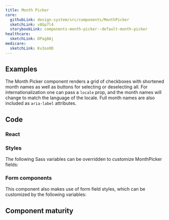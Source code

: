 ```yaml
---
title: Month Picker
core:
  githubLink: design-system/src/components/MonthPicker
  sketchLink: v8Gp7l4
  storybookLink: components-month-picker--default-month-picker
healthcare:
  sketchLink: DPag8Aj
medicare:
  sketchLink: Kv3oo9D
---
```


## Examples

The Month Picker component renders a grid of checkboxes with shortened month names as well as buttons for selecting or deselecting all. For internationalization one can pass a `locale` prop, and the month names will change to match the language of the locale. Full month names are also included as `aria-label` attributes.

<StorybookExample
  componentName="monthPicker"
  storyId="components-month-picker--default-month-picker"
/>

## Code

### React

<PropTable componentName="MonthPicker" />

### Styles

The following Sass variables can be overridden to customize MonthPicker fields:

<ComponentThemeOptions
  componentname="choice"
/>

### Form components

This component also makes use of form field styles, which can be customized by the following variables:

<ComponentThemeOptions
  componentname="form"
/>

## Component maturity

<MaturityChecklist
  a11yStandards={true}
  color={true}
  forcedColors={true}
  screenReaders={false}
  keyboardNavigable={true}
  storybook={true}
  responsive={true}
  spanish={true}
  completeUiKit={false}
  responsiveUiKit={false}
  tokensInCode={true}
  tokensInSketch={true}
/>